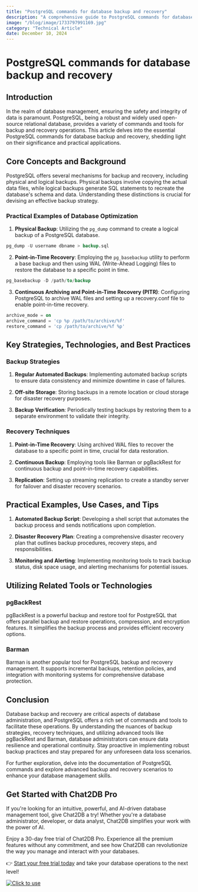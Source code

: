 ```yaml
---
title: "PostgreSQL commands for database backup and recovery"
description: "A comprehensive guide to PostgreSQL commands for database backup and recovery, covering key concepts, strategies, practical examples, and tools."
image: "/blog/image/1733797991169.jpg"
category: "Technical Article"
date: December 10, 2024
---
```


# PostgreSQL commands for database backup and recovery

## Introduction

In the realm of database management, ensuring the safety and integrity of data is paramount. PostgreSQL, being a robust and widely used open-source relational database, provides a variety of commands and tools for backup and recovery operations. This article delves into the essential PostgreSQL commands for database backup and recovery, shedding light on their significance and practical applications.

## Core Concepts and Background

PostgreSQL offers several mechanisms for backup and recovery, including physical and logical backups. Physical backups involve copying the actual data files, while logical backups generate SQL statements to recreate the database's schema and data. Understanding these distinctions is crucial for devising an effective backup strategy.

### Practical Examples of Database Optimization

1. **Physical Backup**: Utilizing the `pg_dump` command to create a logical backup of a PostgreSQL database.

```sql
pg_dump -U username dbname > backup.sql
```

2. **Point-in-Time Recovery**: Employing the `pg_basebackup` utility to perform a base backup and then using WAL (Write-Ahead Logging) files to restore the database to a specific point in time.

```sql
pg_basebackup -D /path/to/backup
```

3. **Continuous Archiving and Point-in-Time Recovery (PITR)**: Configuring PostgreSQL to archive WAL files and setting up a recovery.conf file to enable point-in-time recovery.

```sql
archive_mode = on
archive_command = 'cp %p /path/to/archive/%f'
restore_command = 'cp /path/to/archive/%f %p'
```

## Key Strategies, Technologies, and Best Practices

### Backup Strategies

1. **Regular Automated Backups**: Implementing automated backup scripts to ensure data consistency and minimize downtime in case of failures.

2. **Off-site Storage**: Storing backups in a remote location or cloud storage for disaster recovery purposes.

3. **Backup Verification**: Periodically testing backups by restoring them to a separate environment to validate their integrity.

### Recovery Techniques

1. **Point-in-Time Recovery**: Using archived WAL files to recover the database to a specific point in time, crucial for data restoration.

2. **Continuous Backup**: Employing tools like Barman or pgBackRest for continuous backup and point-in-time recovery capabilities.

3. **Replication**: Setting up streaming replication to create a standby server for failover and disaster recovery scenarios.

## Practical Examples, Use Cases, and Tips

1. **Automated Backup Script**: Developing a shell script that automates the backup process and sends notifications upon completion.

2. **Disaster Recovery Plan**: Creating a comprehensive disaster recovery plan that outlines backup procedures, recovery steps, and responsibilities.

3. **Monitoring and Alerting**: Implementing monitoring tools to track backup status, disk space usage, and alerting mechanisms for potential issues.

## Utilizing Related Tools or Technologies

### pgBackRest

pgBackRest is a powerful backup and restore tool for PostgreSQL that offers parallel backup and restore operations, compression, and encryption features. It simplifies the backup process and provides efficient recovery options.

### Barman

Barman is another popular tool for PostgreSQL backup and recovery management. It supports incremental backups, retention policies, and integration with monitoring systems for comprehensive database protection.

## Conclusion

Database backup and recovery are critical aspects of database administration, and PostgreSQL offers a rich set of commands and tools to facilitate these operations. By understanding the nuances of backup strategies, recovery techniques, and utilizing advanced tools like pgBackRest and Barman, database administrators can ensure data resilience and operational continuity. Stay proactive in implementing robust backup practices and stay prepared for any unforeseen data loss scenarios.

For further exploration, delve into the documentation of PostgreSQL commands and explore advanced backup and recovery scenarios to enhance your database management skills.

## Get Started with Chat2DB Pro

If you're looking for an intuitive, powerful, and AI-driven database management tool, give Chat2DB a try! Whether you're a database administrator, developer, or data analyst, Chat2DB simplifies your work with the power of AI.

Enjoy a 30-day free trial of Chat2DB Pro. Experience all the premium features without any commitment, and see how Chat2DB can revolutionize the way you manage and interact with your databases.

👉 [Start your free trial today](https://chat2db.ai/pricing) and take your database operations to the next level!


[![Click to use](/image/blog/bg/chat2db.jpg)](https://chat2db.ai/)
